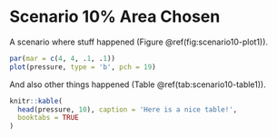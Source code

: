 # Scenario 10\% Area Chosen

A scenario where stuff happened (Figure \@ref(fig:scenario10-plot1)).

```r
par(mar = c(4, 4, .1, .1))
plot(pressure, type = 'b', pch = 19)
```

And also other things happened (Table \@ref(tab:scenario10-table1)).

```r
knitr::kable(
  head(pressure, 10), caption = 'Here is a nice table!',
  booktabs = TRUE
)
```
